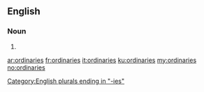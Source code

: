 ==English==

===Noun===
{{head|en|noun plural form}}

# {{plural of|ordinary|lang=en}}

[[Category:English plurals ending in "-ies"]]

[[ar:ordinaries]]
[[fr:ordinaries]]
[[it:ordinaries]]
[[ku:ordinaries]]
[[my:ordinaries]]
[[no:ordinaries]]